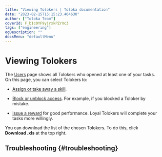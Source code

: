 ```yaml
---
title: "Viewing Tolokers | Toloka documentation"
date: "2023-02-15T15:15:23.464630"
author: ["Toloka Team"]
coverId: F_bIcOYF9yjrxkPZrXc3
tags: ["engineering"]
ogDescription: ""
docsMenu: "defaultMenu"
---
```



# Viewing Tolokers

The [Users](https://platform.toloka.ai/requester/workers) page shows all Tolokers who opened at least one of your tasks. On this page, you can select Tolokers to:

- [Assign or take away a skill](/docs-new/guide/nav).

- [Block or unblock access](/docs-new/guide/ban). For example, if you blocked a Toloker by mistake.

- [Issue a reward](/docs-new/guide/bonus) for good performance. Loyal Tolokers will complete your tasks more willingly.

<SelectTolokers/>

You can download the list of the chosen Tolokers. To do this, click **Download .xls** at the top right.

## Troubleshooting {#troubleshooting}

<FaqSkillForDifferentProjects/>

<TroubleshootingTraining/>

<FaqInformationAboutTolokers/>

<FaqVerifyInformation/>

<FaqKnowId/>

<FaqFilterByGender/>

<ContactGuideSupport/>
